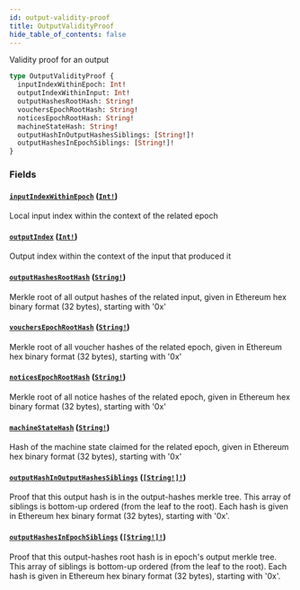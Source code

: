 ```yaml
---
id: output-validity-proof
title: OutputValidityProof
hide_table_of_contents: false
---
```



Validity proof for an output

```graphql
type OutputValidityProof {
  inputIndexWithinEpoch: Int!
  outputIndexWithinInput: Int!
  outputHashesRootHash: String!
  vouchersEpochRootHash: String!
  noticesEpochRootHash: String!
  machineStateHash: String!
  outputHashInOutputHashesSiblings: [String!]!
  outputHashesInEpochSiblings: [String!]!
}
```


### Fields

#### [`inputIndexWithinEpoch`](#) ([`Int!`](../../scalars/int))

Local input index within the context of the related epoch


#### [`outputIndex`](#) ([`Int!`](../../scalars/int))

Output index within the context of the input that produced it


#### [`outputHashesRootHash`](#) ([`String!`](../../scalars/string))

Merkle root of all output hashes of the related input, given in Ethereum hex binary format (32 bytes), starting with '0x'


#### [`vouchersEpochRootHash`](#) ([`String!`](../../scalars/string))

Merkle root of all voucher hashes of the related epoch, given in Ethereum hex binary format (32 bytes), starting with '0x'


#### [`noticesEpochRootHash`](#) ([`String!`](../../scalars/string))

Merkle root of all notice hashes of the related epoch, given in Ethereum hex binary format (32 bytes), starting with '0x'


#### [`machineStateHash`](#) ([`String!`](../../scalars/string))

Hash of the machine state claimed for the related epoch, given in Ethereum hex binary format (32 bytes), starting with '0x'


#### [`outputHashInOutputHashesSiblings`](#) ([`[String!]!`](../../scalars/string))

Proof that this output hash is in the output-hashes merkle tree. This array of siblings is bottom-up ordered (from the leaf to the root). Each hash is given in Ethereum hex binary format (32 bytes), starting with '0x'.


#### [`outputHashesInEpochSiblings`](#) ([`[String!]!`](../../scalars/string))

Proof that this output-hashes root hash is in epoch's output merkle tree. This array of siblings is bottom-up ordered (from the leaf to the root). Each hash is given in Ethereum hex binary format (32 bytes), starting with '0x'.
